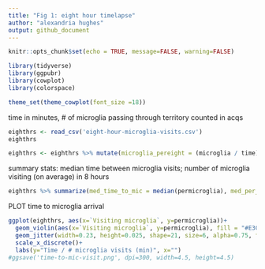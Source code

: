 ```yaml
---
title: "Fig 1: eight hour timelapse"
author: "alexandria hughes"
output: github_document
---
```


```r
knitr::opts_chunk$set(echo = TRUE, message=FALSE, warning=FALSE)
```


```r
library(tidyverse)
library(ggpubr)
library(cowplot)
library(colorspace)
```

```r
theme_set(theme_cowplot(font_size =18))
```

time in minutes, # of microglia passing through territory counted in acqs
```r
eighthrs <- read_csv('eight-hour-microglia-visits.csv')
eighthrs
```

```r
eighthrs <- eighthrs %>% mutate(microglia_pereight = (microglia / time)*480, permicroglia = (time/microglia), `Visiting microglia` = c(1,1,1,1,1,1,1,1,1,1,1,1,1,1,1,1,1,1,1,1,1,1)) 
```

summary stats: median time between microglia visits; number of microglia visiting (on average) in 8 hours
```r
eighthrs %>% summarize(med_time_to_mic = median(permicroglia), med_per_eight = mean(microglia_pereight))
```

PLOT time to microglia arrival
```r
ggplot(eighthrs, aes(x=`Visiting microglia`, y=permicroglia))+
  geom_violin(aes(x=`Visiting microglia`, y=permicroglia), fill = "#E3C22D", color= "#777777", size=1, alpha=0.5, linetype="longdash", scale="width", trim=FALSE, draw_quantiles = c(0.25, 0.5, 0.75))+
  geom_jitter(width=0.23, height=0.025, shape=21, size=6, alpha=0.75, fill="#FFC5FF")+
  scale_x_discrete()+
  labs(y="Time / # microglia visits (min)", x="")
#ggsave('time-to-mic-visit.png', dpi=300, width=4.5, height=4.5)
```
